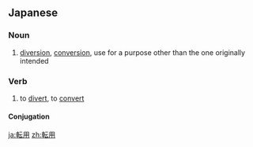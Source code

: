==Japanese==
{{ja-kanjitab|てん|よう|yomi=o}}

===Noun===
{{ja-noun|てんよう|kyu=轉用}}

# [[diversion]], [[conversion]], use for a purpose other than the one originally intended

===Verb===
{{ja-verb-suru|てんよう|kyu=轉用}}

# to [[divert]], to [[convert]]

====Conjugation====
{{ja-suru|てんよう}}

[[ja:転用]]
[[zh:転用]]